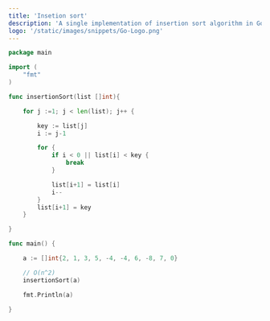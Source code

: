 ```yaml
---
title: 'Insetion sort'
description: 'A single implementation of insertion sort algorithm in Go'
logo: '/static/images/snippets/Go-Logo.png'
---
```



```go
package main

import (
	"fmt"
)

func insertionSort(list []int){

	for j :=1; j < len(list); j++ {

		key := list[j]
		i := j-1

		for {
			if i < 0 || list[i] < key {
				break
			}

			list[i+1] = list[i]			
			i--
		}	
		list[i+1] = key
	}

}

func main() {

	a := []int{2, 1, 3, 5, -4, -4, 6, -8, 7, 0}

	// O(n^2)
	insertionSort(a)

	fmt.Println(a)

}
```